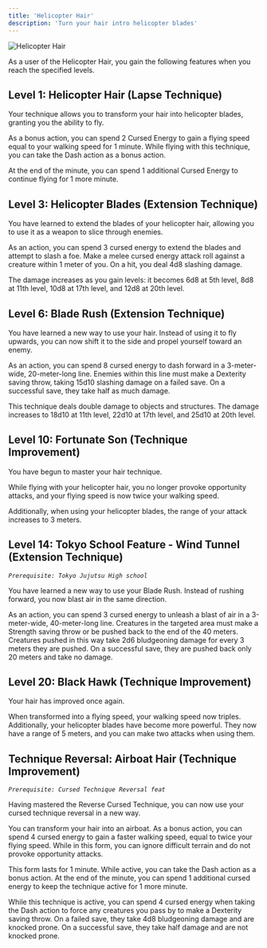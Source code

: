 ```yaml
---
title: 'Helicopter Hair'
description: 'Turn your hair intro helicopter blades'
---
```


<img
  src="/images/cursed-techniques/helicopter-hair.png"
  alt="Helicopter Hair"
/>

As a user of the Helicopter Hair, you gain the following features when you reach the specified levels.

## Level 1: Helicopter Hair (Lapse Technique)
Your technique allows you to transform your hair into helicopter blades, granting you the ability to fly. 

As a bonus action, you can spend 2 Cursed Energy to gain a flying speed equal to your walking speed for 1 minute. While flying with this technique, you can take the Dash action as a bonus action. 

At the end of the minute, you can spend 1 additional Cursed Energy to continue flying for 1 more minute.

## Level 3: Helicopter Blades (Extension Technique)
You have learned to extend the blades of your helicopter hair, allowing you to use it as a weapon to slice through enemies. 

As an action, you can spend 3 cursed energy to extend the blades and attempt to slash a foe. Make a melee cursed energy attack roll against a creature within 1 meter of you. On a hit, you deal 4d8 slashing damage.

The damage increases as you gain levels: it becomes 6d8 at 5th level, 8d8 at 11th level, 10d8 at 17th level, and 12d8 at 20th level.

## Level 6: Blade Rush (Extension Technique)
You have learned a new way to use your hair. Instead of using it to fly upwards, you can now shift it to the side and propel yourself toward an enemy. 

As an action, you can spend 8 cursed energy to dash forward in a 3-meter-wide, 20-meter-long line. Enemies within this line must make a Dexterity saving throw, taking 15d10 slashing damage on a failed save. On a successful save, they take half as much damage.

This technique deals double damage to objects and structures. The damage increases to 18d10 at 11th level, 22d10 at 17th level, and 25d10 at 20th level.

## Level 10: Fortunate Son (Technique Improvement)
You have begun to master your hair technique. 

While flying with your helicopter hair, you no longer provoke opportunity attacks, and your flying speed is now twice your walking speed.

Additionally, when using your helicopter blades, the range of your attack increases to 3 meters.

## Level 14: Tokyo School Feature - Wind Tunnel (Extension Technique)
*`Prerequisite: Tokyo Jujutsu High school`*

You have learned a new way to use your Blade Rush. Instead of rushing forward, you now blast air in the same direction. 

As an action, you can spend 3 cursed energy to unleash a blast of air in a 3-meter-wide, 40-meter-long line. Creatures in the targeted area must make a Strength saving throw or be pushed back to the end of the 40 meters. Creatures pushed in this way take 2d6 bludgeoning damage for every 3 meters they are pushed. On a successful save, they are pushed back only 20 meters and take no damage.

## Level 20: Black Hawk (Technique Improvement)
Your hair has improved once again. 

When transformed into a flying speed, your walking speed now triples. Additionally, your helicopter blades have become more powerful. They now have a range of 5 meters, and you can make two attacks when using them.

## Technique Reversal: Airboat Hair (Technique Improvement)
*`Prerequisite: Cursed Technique Reversal feat`*

Having mastered the Reverse Cursed Technique, you can now use your cursed technique reversal in a new way. 

You can transform your hair into an airboat. As a bonus action, you can spend 4 cursed energy to gain a faster walking speed, equal to twice your flying speed. While in this form, you can ignore difficult terrain and do not provoke opportunity attacks. 

This form lasts for 1 minute. While active, you can take the Dash action as a bonus action. At the end of the minute, you can spend 1 additional cursed energy to keep the technique active for 1 more minute.

While this technique is active, you can spend 4 cursed energy when taking the Dash action to force any creatures you pass by to make a Dexterity saving throw. On a failed save, they take 4d8 bludgeoning damage and are knocked prone. On a successful save, they take half damage and are not knocked prone.